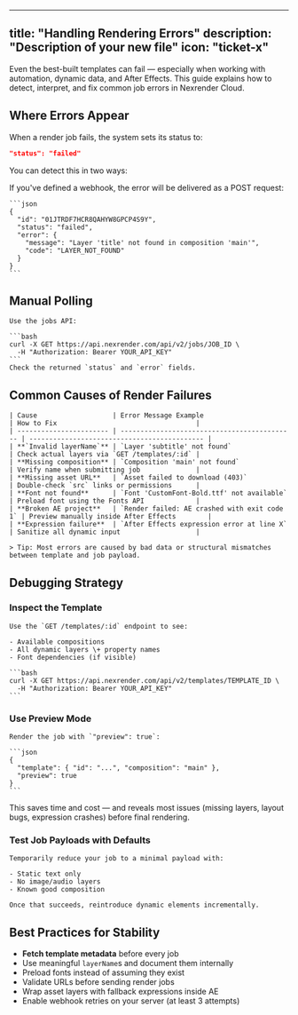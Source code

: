 
---
title: "Handling Rendering Errors"
description: "Description of your new file"
icon: "ticket-x"
---
Even the best-built templates can fail — especially when working with automation, dynamic data, and After Effects. This guide explains how to detect, interpret, and fix common job errors in Nexrender Cloud.


## Where Errors Appear

When a render job fails, the system sets its status to:

```json
"status": "failed"
```

You can detect this in two ways:

<AccordionGroup>
  <Accordion title="Webhook Delivery">
    If you've defined a webhook, the error will be delivered as a POST request:

    ```json
    {
      "id": "01JTRDF7HCR8QAHYW8GPCP4S9Y",
      "status": "failed",
      "error": {
        "message": "Layer 'title' not found in composition 'main'",
        "code": "LAYER_NOT_FOUND"
      }
    }
    ```
## Manual Polling
    Use the jobs API:

    ```bash
    curl -X GET https://api.nexrender.com/api/v2/jobs/JOB_ID \
      -H "Authorization: Bearer YOUR_API_KEY"
    ```
    Check the returned `status` and `error` fields.

## Common Causes of Render Failures
    | Cause                   | Error Message Example                        | How to Fix                                   |
    | ----------------------- | -------------------------------------------- | -------------------------------------------- |
    | **`Invalid layerName`** | `Layer 'subtitle' not found`                 | Check actual layers via `GET /templates/:id` |
    | **Missing composition** | `Composition 'main' not found`               | Verify name when submitting job              |
    | **Missing asset URL**   | `Asset failed to download (403)`             | Double-check `src` links or permissions      |
    | **Font not found**      | `Font 'CustomFont-Bold.ttf' not available`   | Preload font using the Fonts API             |
    | **Broken AE project**   | `Render failed: AE crashed with exit code 1` | Preview manually inside After Effects        |
    | **Expression failure**  | `After Effects expression error at line X`   | Sanitize all dynamic input                   |

    > Tip: Most errors are caused by bad data or structural mismatches between template and job payload.


## Debugging Strategy
### Inspect the Template
    Use the `GET /templates/:id` endpoint to see:

    - Available compositions
    - All dynamic layers \+ property names
    - Font dependencies (if visible)

    ```bash
    curl -X GET https://api.nexrender.com/api/v2/templates/TEMPLATE_ID \
      -H "Authorization: Bearer YOUR_API_KEY"
    ```

### Use Preview Mode
    Render the job with `"preview": true`:

    ```json
    {
      "template": { "id": "...", "composition": "main" },
      "preview": true
    }
    ```
This saves time and cost — and reveals most issues (missing layers, layout bugs, expression crashes) before final rendering.
  

### Test Job Payloads with Defaults
    Temporarily reduce your job to a minimal payload with:

    - Static text only
    - No image/audio layers
    - Known good composition

    Once that succeeds, reintroduce dynamic elements incrementally.

## Best Practices for Stability

- **Fetch template metadata** before every job
- Use meaningful `layerName`s and document them internally
- Preload fonts instead of assuming they exist
- Validate URLs before sending render jobs
- Wrap asset layers with fallback expressions inside AE
- Enable webhook retries on your server (at least 3 attempts)

